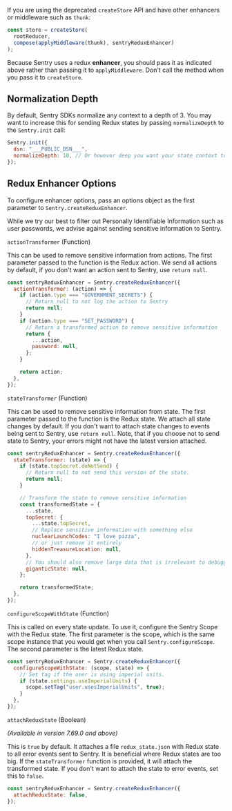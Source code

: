 <PlatformContent includePath="configuration/redux-init" />

If you are using the deprecated `createStore` API and have other enhancers or middleware such as `thunk`:

```javascript
const store = createStore(
  rootReducer,
  compose(applyMiddleware(thunk), sentryReduxEnhancer)
);
```

<Alert title="Note">

Because Sentry uses a redux **enhancer**, you should pass it as indicated above rather than passing it to `applyMiddleware`. Don't call the method when you pass it to `createStore`.

</Alert>

## Normalization Depth

By default, Sentry SDKs normalize any context to a depth of 3. You may want to increase this for sending Redux states by passing `normalizeDepth` to the `Sentry.init` call:

```javascript
Sentry.init({
  dsn: "___PUBLIC_DSN___",
  normalizeDepth: 10, // Or however deep you want your state context to be.
});
```

## Redux Enhancer Options

To configure enhancer options, pass an options object as the first parameter to `Sentry.createReduxEnhancer`.

<Alert level="warning" title="Note">

While we try our best to filter out Personally Identifiable Information such as user passwords, we advise against sending sensitive information to Sentry.

</Alert>

`actionTransformer` (Function)

This can be used to remove sensitive information from actions. The first parameter passed to the function is the Redux action. We send all actions by default, if you don't want an action sent to Sentry, use `return null`.

```javascript
const sentryReduxEnhancer = Sentry.createReduxEnhancer({
  actionTransformer: (action) => {
    if (action.type === "GOVERNMENT_SECRETS") {
      // Return null to not log the action to Sentry
      return null;
    }
    if (action.type === "SET_PASSWORD") {
      // Return a transformed action to remove sensitive information
      return {
        ...action,
        password: null,
      };
    }

    return action;
  },
});
```

`stateTransformer` (Function)

This can be used to remove sensitive information from state. The first parameter passed to the function is the Redux state. We attach all state changes by default. If you don't want to attach state changes to events being sent to Sentry, use `return null`. Note, that if you choose not to send state to Sentry, your errors might not have the latest version attached.

```javascript
const sentryReduxEnhancer = Sentry.createReduxEnhancer({
  stateTransformer: (state) => {
    if (state.topSecret.doNotSend) {
      // Return null to not send this version of the state.
      return null;
    }

    // Transform the state to remove sensitive information
    const transformedState = {
      ...state,
      topSecret: {
        ...state.topSecret,
        // Replace sensitive information with something else
        nuclearLaunchCodes: "I love pizza",
        // or just remove it entirely
        hiddenTreasureLocation: null,
      },
      // You should also remove large data that is irrelevant to debugging to not clutter your Sentry issues
      giganticState: null,
    };

    return transformedState;
  },
});
```

`configureScopeWithState` (Function)

This is called on every state update. To use it, configure the Sentry Scope with the Redux state. The first parameter is the scope, which is the same scope instance that you would get when you call `Sentry.configureScope`. The second parameter is the latest Redux state.

```javascript
const sentryReduxEnhancer = Sentry.createReduxEnhancer({
  configureScopeWithState: (scope, state) => {
    // Set tag if the user is using imperial units.
    if (state.settings.useImperialUnits) {
      scope.setTag("user.usesImperialUnits", true);
    }
  },
});
```

`attachReduxState` (Boolean)

_(Available in version 7.69.0 and above)_

This is `true` by default. It attaches a file `redux_state.json` with Redux state to all error events sent to Sentry. It is beneficial where Redux states are too big. If the `stateTransformer` function is provided, it will attach the transformed state. If you don't want to attach the state to error events, set this to `false`.

```javascript
const sentryReduxEnhancer = Sentry.createReduxEnhancer({
  attachReduxState: false,
});
```
